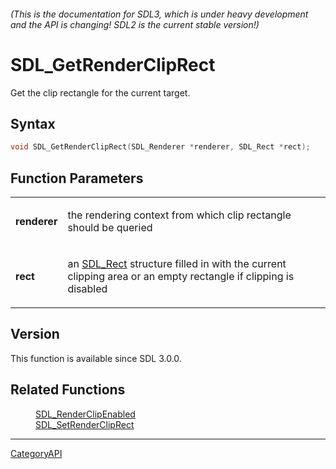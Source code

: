 ====== (This is the documentation for SDL3, which is under heavy development and the API is changing! SDL2 is the current stable version!) ======
= SDL_GetRenderClipRect =

Get the clip rectangle for the current target.

== Syntax ==

<syntaxhighlight lang='c'>
void SDL_GetRenderClipRect(SDL_Renderer *renderer, SDL_Rect *rect);
</syntaxhighlight>

== Function Parameters ==

{|
|'''renderer'''
|the rendering context from which clip rectangle should be queried
|-
|'''rect'''
|an [[SDL_Rect]] structure filled in with the current clipping area or an empty rectangle if clipping is disabled
|}

== Version ==

This function is available since SDL 3.0.0.

== Related Functions ==

:[[SDL_RenderClipEnabled]]
:[[SDL_SetRenderClipRect]]

----
[[CategoryAPI]]


